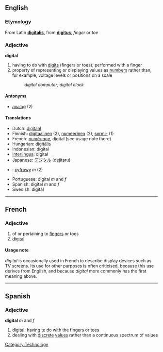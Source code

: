 ==English==

===Etymology===
From Latin '''[[digitalis]]''', from '''[[digitus]]''', ''finger'' or ''toe''

===Adjective===
'''digital''' {{notcomp}}

# having to do with [[digit]]s (fingers or toes); performed with a finger
# property of representing or displaying values as [[number]]s rather than, for example, voltage levels or positions on a scale
#: ''digital computer'', ''digital clock''

====Antonyms====
*[[analog]] (2)

====Translations====
*Dutch: [[digitaal]]
*Finnish: [[digitaalinen]] (2), [[numeerinen]] (2), [[sormi-]] (1)
*French: [[numérique]], digital (see usage note there)
*Hungarian: [[digitális]]
*Indonesian: digital
*[[Interlingua]]: digital
*Japanese: [[デジタル]] (dejitaru)
*{{pl}}: [[cyfrowy]] ''m'' (2)
*Portuguese: digital ''m'' and ''f''
*Spanish: digital ''m'' and ''f''
*Swedish: digital

----

== French ==
=== Adjective ===

# of or pertaining to [[finger]]s or toes
# [[digital]]

==== Usage note ====

''digital'' is occasionally used in French to describe display devices such as TV screens. Its use for other purposes is often criticised, because this use derives from English, and because ''digital'' more commonly has the first meaning above.
----

==Spanish==
===Adjective===
'''digital'''  ''m'' and ''f''

# digital; having to do with the fingers or toes
# dealing with [[discrete]] [[values]] rather than a continuous spectrum of values
[[Category:Technology]]